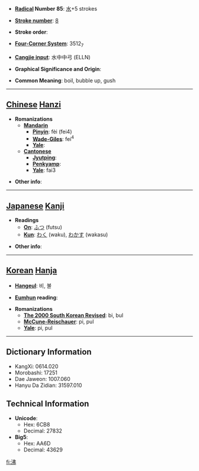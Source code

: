 * '''[[Wiktionary:Chinese radical index| Radical]] Number 85''': [[Wiktionary:Chinese radical index 水|水]]+5 strokes

* '''[[Wiktionary:Chinese total strokes index|Stroke number]]''': [[Wiktionary:Chinese total strokes index 8|8]]

* '''Stroke order''': 

* '''[[Wiktionary:Chinese four corner index|Four-Corner System]]''': 3512<sub>7</sub>

* '''[[Wiktionary:Chinese Cangjie index|Cangjie input]]''': 水中中弓 (ELLN)

* '''Graphical Significance and Origin''': 

* '''Common Meaning''': boil, bubble up, gush

----

== [[Chinese]] [[Hanzi]] ==

* '''Romanizations'''
** '''[[Mandarin]]'''
*** '''[[Pinyin]]''': fèi (fei4)
*** '''[[Wade-Giles]]''': fei<sup>4</sup>
*** '''[[Yale]]''': 
** '''[[Cantonese]]'''
*** '''[[Jyutping]]''':
*** '''[[Penkyamp]]''': 
*** '''[[Yale]]''': fai3

* '''Other info''': 

----

== [[Japanese]] [[Kanji]] ==

* '''Readings'''
** '''[[On]]''': [[ふつ]] (futsu)
** '''[[Kun]]''': [[わく]] (waku), [[わかす]] (wakasu)

* '''Other info''':  

----

== [[Korean]] [[Hanja]] ==

* '''[[Hangeul]]''': 비, 불

* '''[[Eumhun]] reading''': 

* '''Romanizations'''
** '''[[The 2000 South Korean Revised Romanization|The 2000 South Korean Revised]]''': bi, bul
** '''[[McCune-Reischauer]]''': pi, pul
** '''[[Yale]]''': pi, pul

----

== Dictionary Information ==

* KangXi: 0614.020
* Morobashi: 17251
* Dae Jaweon: 1007.060
* Hanyu Da Zidian: 31597.010

== Technical Information ==

* '''Unicode''':
** Hex: 6CB8
** Decimal: 27832
* '''Big5''':
** Hex: AA6D
** Decimal: 43629

[[fi:沸]]